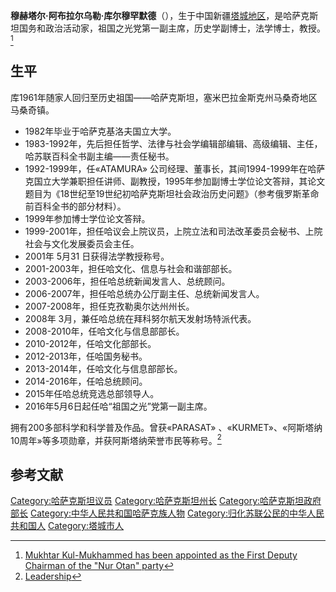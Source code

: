 {{Infobox Officeholder
|name	          = 穆赫塔尔·阿布拉尔乌勒·库尔穆罕默德
|image            = Mukhtar_Kul-Mukhammed.jpg
|native_name      = Мұхтар Абрарұлы Құл-Мұхаммед
|native_name_lang = kk
|office         = [[祖国之光第一副主席|祖国之光第一副主席]]
|president      = [[努尔苏丹·纳扎尔巴耶夫|努尔苏丹·纳扎尔巴耶夫]]
|term_start     = 2016年5月6日<br>
|term_end       = 
|predecessor    = [[阿斯卡尔·米尔扎合米耶托夫|阿斯卡尔·米尔扎合米耶托夫]]
|successor      = 
|birth_date     = {{birth date and age|1960|12|12|df=y|}}
|birth_place    = [[塔城市|塔城市]]
|death_date     = 
|death_place    = 
|nationality    = 
|alma_mater     = {{le|哈萨克斯坦阿里-法拉比国立大学|Al-Farabi Kazakh National University}}
|party          = [[祖国之光|祖国之光]]
|academic_degree    = [[法学博士|法学博士]], [[教授|教授]]
|spouse         = 
|children       = 
|religion       = 
}}
'''穆赫塔尔·阿布拉尔乌勒·库尔穆罕默德'''（{{bd|1960年|12月12日|}}），生于中国新疆[[塔城地区|塔城地区]]，是哈萨克斯坦国务和政治活动家，祖国之光党第一副主席，历史学副博士，法学博士，教授。<ref>[http://nurotan.kz/ru/news/15491 Mukhtar Kul-Mukhammed has been appointed as the First Deputy Chairman of the "Nur Otan" party]</ref>

==生平==
库1961年随家人回归至历史祖国——哈萨克斯坦，塞米巴拉金斯克州马桑奇地区马桑奇镇。
*1982年毕业于哈萨克基洛夫国立大学。
*1983-1992年，先后担任哲学、法律与社会学编辑部编辑、高级编辑、主任，哈苏联百科全书副主编——责任秘书。
*1992-1999年，任«ATAMURA» 公司经理、董事长，其间1994-1999年在哈萨克国立大学兼职担任讲师、副教授，1995年参加副博士学位论文答辩，其论文题目为《18世纪至19世纪初哈萨克斯坦社会政治历史问题》（参考俄罗斯革命前百科全书的部分材料）。
*1999年参加博士学位论文答辩。
*1999-2001年，担任哈议会上院议员，上院立法和司法改革委员会秘书、上院社会与文化发展委员会主任。
*2001年 5月31 日获得法学教授称号。
*2001-2003年，担任哈文化、信息与社会和谐部部长。
*2003-2006年，担任哈总统新闻发言人、总统顾问。
*2006-2007年，担任哈总统办公厅副主任、总统新闻发言人。
*2007-2008年，担任克孜勒奥尔达州州长。
*2008年 3月，兼任哈总统在拜科努尔航天发射场特派代表。
*2008-2010年，任哈文化与信息部部长。
*2010-2012年，任哈文化部部长。
*2012-2013年，任哈国务秘书。
*2013-2014年，任哈文化与信息部部长。
*2014-2016年，任哈总统顾问。
*2015年任哈总统竞选总部领导人。
*2016年5月6日起任哈“祖国之光”党第一副主席。

拥有200多部科学和科学普及作品。曾获«PARASAT» 、«KURMET»、«阿斯塔纳10周年»等多项勋章，并获阿斯塔纳荣誉市民等称号。<ref>[http://www.nomad.su/?a=3-201012160038 Leadership]</ref>

== 参考文献 ==
{{reflist}}

[[Category:哈萨克斯坦议员|Category:哈萨克斯坦议员]]
[[Category:哈萨克斯坦州长|Category:哈萨克斯坦州长]]
[[Category:哈萨克斯坦政府部长|Category:哈萨克斯坦政府部长]]
[[Category:中华人民共和国哈萨克族人物|Category:中华人民共和国哈萨克族人物]]
[[Category:归化苏联公民的中华人民共和国人|Category:归化苏联公民的中华人民共和国人]]
[[Category:塔城市人|Category:塔城市人]]
